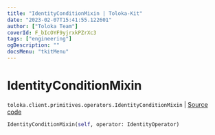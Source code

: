 ```yaml
---
title: "IdentityConditionMixin | Toloka-Kit"
date: "2023-02-07T15:41:55.122601"
author: ["Toloka Team"]
coverId: F_bIcOYF9yjrxkPZrXc3
tags: ["engineering"]
ogDescription: ""
docsMenu: "tkitMenu"
---
```


# IdentityConditionMixin
`toloka.client.primitives.operators.IdentityConditionMixin` | [Source code](https://github.com/Toloka/toloka-kit/blob/v1.1.3/src/client/primitives/operators.py#L175)

```python
IdentityConditionMixin(self, operator: IdentityOperator)
```
